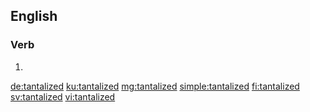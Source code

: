 ==English==

===Verb===
{{head|en|verb form}}

# {{en-past of|tantalize}}

[[de:tantalized]]
[[ku:tantalized]]
[[mg:tantalized]]
[[simple:tantalized]]
[[fi:tantalized]]
[[sv:tantalized]]
[[vi:tantalized]]